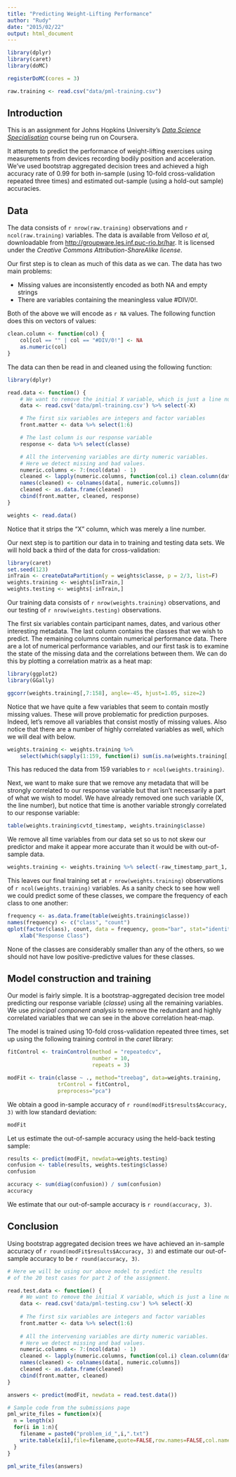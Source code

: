 ```yaml
---
title: "Predicting Weight-Lifting Performance"
author: "Rudy"
date: "2015/02/22"
output: html_document
---
```


```r
library(dplyr)
library(caret)
library(doMC)

registerDoMC(cores = 3)
```

```r
raw.training <- read.csv("data/pml-training.csv")

```

## Introduction

This is an assignment for Johns Hopkins University's 
*[Data Science Specialisation](https://www.coursera.org/specialization/jhudatascience/1)*
course being run on Coursera. 

It attempts to predict the performance of weight-lifting exercises using
measurements from devices recording bodily position and acceleration. 
We've used bootstrap aggregated decision trees and achieved a high
accuracy rate of 0.99 for both in-sample (using 10-fold cross-validation
repeated three times) and estimated out-sample (using a hold-out sample)
accuracies. 

## Data

The data consists of `r nrow(raw.training)` observations and `r ncol(raw.training)`
variables. The data is available from Velloso *et al*, downloadable 
from [http://groupware.les.inf.puc-rio.br/har](http://groupware.les.inf.puc-rio.br/har).
It is licensed under the *Creative Commons Attribution-ShareAlike license*. 

Our first step is to clean as much of this data as we can. The data has
two main problems:

- Missing values are inconsistently encoded as both NA and empty strings
- There are variables containing the meaningless value #DIV/0!. 

Both of the above we will encode as `r NA` values. The following function 
does this on vectors of values:

```r
clean.column <- function(col) {
    col[col == "" | col == "#DIV/0!"] <- NA
    as.numeric(col)
}
```

The data can then be read in and cleaned using the following function:


```r
library(dplyr)

read.data <- function() {
    # We want to remove the initial X variable, which is just a line number.
    data <- read.csv('data/pml-training.csv') %>% select(-X)

    # The first six variables are integers and factor variables
    front.matter <- data %>% select(1:6)

    # The last column is our response variable
    response <- data %>% select(classe)

    # All the intervening variables are dirty numeric variables.
    # Here we detect missing and bad values.
    numeric.columns <- 7:(ncol(data) - 1)
    cleaned <- lapply(numeric.columns, function(col.i) clean.column(data[, col.i]))
    names(cleaned) <- colnames(data[, numeric.columns])
    cleaned <- as.data.frame(cleaned)
    cbind(front.matter, cleaned, response)
}

weights <- read.data()
```

Notice that it strips the "X" column, which was merely a line number.

Our next step is to partition our data in to training and testing data sets.
We will hold back a third of the data for cross-validation:

```r
library(caret)
set.seed(123)
inTrain <- createDataPartition(y = weights$classe, p = 2/3, list=F)
weights.training <- weights[inTrain,]
weights.testing <- weights[-inTrain,]
```
Our training data consists of `r nrow(weights.training)` observations, and our
testing of `r nrow(weights.testing)` observations.

The first six variables contain participant names, dates, and various 
other interesting metadata. The last column contains the classes that we wish 
to predict. The remaining columns contain numerical performance data. There
are a lot of numerical performance variables, and our first task is to examine the state
of the missing data and the correlations between them. We can do this by plotting
a correlation matrix as a heat map:

```r
library(ggplot2)
library(GGally)

ggcorr(weights.training[,7:158], angle=-45, hjust=1.05, size=2)

```

Notice that we have quite a few variables that seem to contain mostly missing
values. These will prove problematic for prediction purposes. Indeed, let's remove
all variables that consist mostly of missing values. Also notice that there are 
a number of highly correlated variables as well, which we will deal with below.

```r

weights.training <- weights.training %>% 
    select(which(sapply(1:159, function(i) sum(is.na(weights.training[,i]))) <= nrow(weights.training) / 2))

```

This has reduced the data from 159 variables to `r ncol(weights.training)`. 

Next, we want to make sure that we remove any metadata that will be strongly correlated
to our response variable but that isn't necessarily a part of what we wish to model.
We have already removed one such variable (X, the line number), but notice 
that time is another variable strongly correlated to our response variable:


```r
table(weights.training$cvtd_timestamp, weights.training$classe)
```

We remove all time variables from our data set so us to not skew our predictor
and make it appear more accurate than it would be with out-of-sample data. 

```r
weights.training <- weights.training %>% select(-raw_timestamp_part_1, -raw_timestamp_part_2, -cvtd_timestamp)
```

This leaves our final training set at `r nrow(weights.training)` observations
of `r ncol(weights.training)` variables. As a sanity check to see how well 
we could predict some of these classes, we compare the frequency of each class
to one another:

```r
frequency <- as.data.frame(table(weights.training$classe))
names(frequency) <- c("class", "count")
qplot(factor(class), count, data = frequency, geom="bar", stat="identity") + theme_light() +
    xlab("Response Class")
```

None of the classes are considerably smaller than any of the others, so we 
should not have low positive-predictive values for these classes.


## Model construction and training

Our model is fairly simple. It is a bootstrap-aggregated decision tree model 
predicting our response variable (*classe*) using all the remaining variables. 
We use *principal component analysis*
to remove the redundant and highly correlated variables that we can see in the above
correlation heat-map. 

The model is trained using 10-fold cross-validation repeated three times, 
set up using the following training control in the *caret* library:

```r
fitControl <- trainControl(method = "repeatedcv",
                           number = 10,
                           repeats = 3)
```


```r

modFit <- train(classe ~ ., method="treebag", data=weights.training,
                trControl = fitControl,
                preprocess="pca")

```

We obtain a good in-sample accuracy of `r round(modFit$results$Accuracy, 3)` 
with low standard deviation:

```r
modFit
```

Let us estimate the out-of-sample accuracy using the held-back testing sample:

```r
results <- predict(modFit, newdata=weights.testing)
confusion <- table(results, weights.testing$classe)
confusion
```

```r
accuracy <- sum(diag(confusion)) / sum(confusion)
accuracy
```

We estimate that our out-of-sample accuracy is `r round(accuracy, 3)`. 

## Conclusion
Using bootstrap aggregated decision trees we have achieved an 
in-sample accuracy of `r round(modFit$results$Accuracy, 3)`
and estimate our out-of-sample accuracy to be `r round(accuracy, 3)`.

```r
# Here we will be using our above model to predict the results
# of the 20 test cases for part 2 of the assignment.

read.test.data <- function() {
    # We want to remove the initial X variable, which is just a line number.
    data <- read.csv('data/pml-testing.csv') %>% select(-X)
    
    # The first six variables are integers and factor variables
    front.matter <- data %>% select(1:6)
    
    # All the intervening variables are dirty numeric variables.
    # Here we detect missing and bad values.
    numeric.columns <- 7:(ncol(data) - 1)
    cleaned <- lapply(numeric.columns, function(col.i) clean.column(data[, col.i]))
    names(cleaned) <- colnames(data[, numeric.columns])
    cleaned <- as.data.frame(cleaned)
    cbind(front.matter, cleaned)
}

answers <- predict(modFit, newdata = read.test.data())

# Sample code from the submissions page
pml_write_files = function(x){
  n = length(x)
  for(i in 1:n){
    filename = paste0("problem_id_",i,".txt")
    write.table(x[i],file=filename,quote=FALSE,row.names=FALSE,col.names=FALSE)
  }
}

pml_write_files(answers)

```
